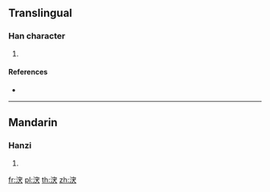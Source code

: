 {{character info/new}}
==Translingual==

===Han character===
{{Han char|rn=85|rad=水|as=07|sn=10|four=33134|canj=EJIK|ids=⿰氵宊}}

# {{defn|Han|sort=水07}}

====References====
* {{Han ref|kx=0626.180|dkj=17533|hdz=31634.020|uh=6D8B|ud=28043|bh=D260|bd=53856}}

----

==Mandarin==

===Hanzi===
{{cmn-hanzi|pin=[[tū]] ([[tu1]])|wg=t'u<sup>1</sup>}}

# {{defn|lang=cmn|sort=水07}}

[[fr:涋]]
[[pl:涋]]
[[th:涋]]
[[zh:涋]]